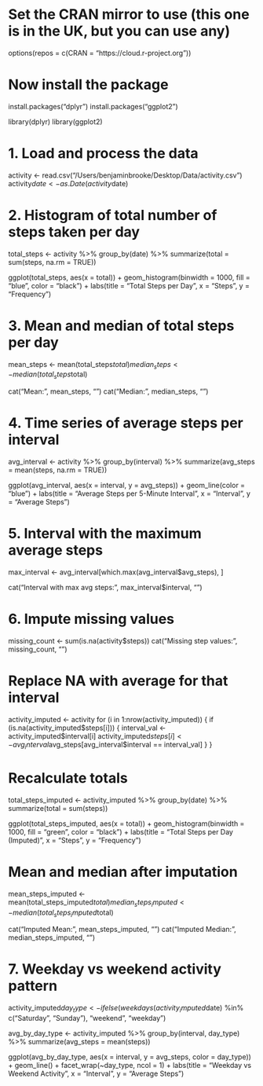 # Set the CRAN mirror to use (this one is in the UK, but you can use any)
options(repos = c(CRAN = "https://cloud.r-project.org"))

# Now install the package
install.packages("dplyr")
install.packages("ggplot2")

library(dplyr)
library(ggplot2)

# 1. Load and process the data
activity <- read.csv("/Users/benjaminbrooke/Desktop/Data/activity.csv")
activity$date <- as.Date(activity$date)

# 2. Histogram of total number of steps taken per day
total_steps <- activity %>%
  group_by(date) %>%
  summarize(total = sum(steps, na.rm = TRUE))

ggplot(total_steps, aes(x = total)) +
  geom_histogram(binwidth = 1000, fill = "blue", color = "black") +
  labs(title = "Total Steps per Day", x = "Steps", y = "Frequency")

# 3. Mean and median of total steps per day
mean_steps <- mean(total_steps$total)
median_steps <- median(total_steps$total)

cat("Mean:", mean_steps, "\n")
cat("Median:", median_steps, "\n")

# 4. Time series of average steps per interval
avg_interval <- activity %>%
  group_by(interval) %>%
  summarize(avg_steps = mean(steps, na.rm = TRUE))

ggplot(avg_interval, aes(x = interval, y = avg_steps)) +
  geom_line(color = "blue") +
  labs(title = "Average Steps per 5-Minute Interval", x = "Interval", y = "Average Steps")

# 5. Interval with the maximum average steps
max_interval <- avg_interval[which.max(avg_interval$avg_steps), ]

cat("Interval with max avg steps:", max_interval$interval, "\n")

# 6. Impute missing values
missing_count <- sum(is.na(activity$steps))
cat("Missing step values:", missing_count, "\n")

# Replace NA with average for that interval
activity_imputed <- activity
for (i in 1:nrow(activity_imputed)) {
  if (is.na(activity_imputed$steps[i])) {
    interval_val <- activity_imputed$interval[i]
    activity_imputed$steps[i] <- avg_interval$avg_steps[avg_interval$interval == interval_val]
  }
}

# Recalculate totals
total_steps_imputed <- activity_imputed %>%
  group_by(date) %>%
  summarize(total = sum(steps))

ggplot(total_steps_imputed, aes(x = total)) +
  geom_histogram(binwidth = 1000, fill = "green", color = "black") +
  labs(title = "Total Steps per Day (Imputed)", x = "Steps", y = "Frequency")

# Mean and median after imputation
mean_steps_imputed <- mean(total_steps_imputed$total)
median_steps_imputed <- median(total_steps_imputed$total)

cat("Imputed Mean:", mean_steps_imputed, "\n")
cat("Imputed Median:", median_steps_imputed, "\n")

# 7. Weekday vs weekend activity pattern
activity_imputed$day_type <- ifelse(weekdays(activity_imputed$date) %in% c("Saturday", "Sunday"), "weekend", "weekday")

avg_by_day_type <- activity_imputed %>%
  group_by(interval, day_type) %>%
  summarize(avg_steps = mean(steps))

ggplot(avg_by_day_type, aes(x = interval, y = avg_steps, color = day_type)) +
  geom_line() +
  facet_wrap(~day_type, ncol = 1) +
  labs(title = "Weekday vs Weekend Activity", x = "Interval", y = "Average Steps")
